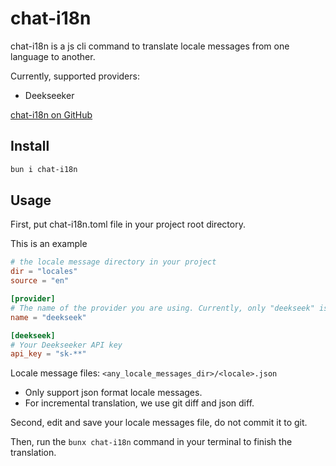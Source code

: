 
# chat-i18n
chat-i18n is a js cli command to translate locale messages from one language to another.

Currently, supported providers:
- Deekseeker

[chat-i18n on GitHub](https://github.com/shiny/chat-i18n)

## Install
```bash
bun i chat-i18n
```

## Usage
First, put chat-i18n.toml file in your project root directory.

This is an example
```toml
# the locale message directory in your project
dir = "locales"
source = "en"

[provider]
# The name of the provider you are using. Currently, only "deekseek" is supported.
name = "deekseek"

[deekseek]
# Your Deekseeker API key
api_key = "sk-**"
```

Locale message files: `<any_locale_messages_dir>/<locale>.json`

- Only support json format locale messages.
- For incremental translation, we use git diff and json diff.


Second, edit and save your locale messages file, do not commit it to git.

Then, run the `bunx chat-i18n` command in your terminal to finish the translation.

